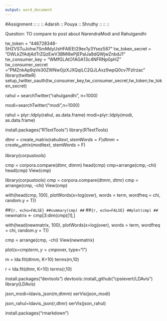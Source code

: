 ```yaml
---
output: word_document
---
```

#Assignment  :: :: :: Adarsh :: Pouya :: Shruthy :: :: ::

Question: TO compare to post about NarendraModi and Rahulgandhi

tw_token = "446728348-5HZVSTuJohw7SmMdyUsHFAlEEt29ex1y3Ysez587"
tw_token_secret = "DWLkZfAdj4dTrZQzEwV3BMl8ePjEPalJa8dQWjwZnbdJ1"
tw_consumer_key = "WMfGLAtO1AGA13c4NFRNp0pHZ"
tw_consumer_secret ="PMZnkAp9qVe30ZWNw0jzXJXQqiLC2QJLAxz9wpQ0cv7FzIrzac"
library(twitteR)
setup_twitter_oauth(tw_consumer_key,tw_consumer_secret,tw_token,tw_token_secret)

rahul = searchTwitter("rahulgandhi", n=1000)

modi=searchTwitter("modi",n=1000)

rahul = plyr::ldply(rahul, as.data.frame)
modi=plyr::ldply(modi, as.data.frame)

install.packages("RTextTools")
library(RTextTools)

dtmr = create_matrix(rahul$text, stemWords = F)
dtmm = create_matrix(modi$text, stemWords = F)

library(corpustools)

cmp = corpora.compare(dtmr, dtmm)
head(cmp)
cmp=arrange(cmp,-chi)
head(cmp)
View(cmp)

library(corpustools)
cmp = corpora.compare(dtmm, dtmr)
cmp  = arrange(cmp, -chi)
View(cmp)

with(head(cmp, 100),
     plotWords(x=log(over), words = term, wordfreq = chi, random.y = T))

##```{r, echo=FALSE}
##summary(cmp)
##```
##```{r, echo=FALSE}
##plot(cmp)
##```
newmatrix <- cmp[3:dim(cmp)[1],]

with(head(newmatrix, 100),
     plotWords(x=log(over), words = term, wordfreq = chi, random.y = T))

cmp  = arrange(cmp, -chi)
View(newmatrix)

plot(x=cmp$term, y=cmp$over, type="l")

m = lda.fit(dtmm, K=10)
terms(m,10)

r = lda.fit(dtmr, K=10)
terms(r,10)


install.packages("devtools")
devtools::install_github("cpsievert/LDAvis")
library(LDAvis)

json_modi=ldavis_json(m,dtmm)
serVis(json_modi)


json_rahul=ldavis_json(r,dtmr)
serVis(json_rahul)


install.packages("rmarkdown")
